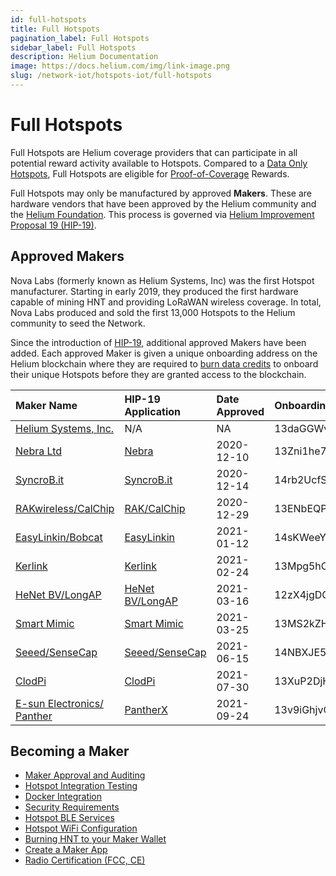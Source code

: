 ```yaml
---
id: full-hotspots
title: Full Hotspots
pagination_label: Full Hotspots
sidebar_label: Full Hotspots
description: Helium Documentation
image: https://docs.helium.com/img/link-image.png
slug: /network-iot/hotspots-iot/full-hotspots
---
```


# Full Hotspots


<LegacyContentBanner />

Full Hotspots are Helium coverage providers that can participate in all potential reward activity
available to Hotspots. Compared to a [Data Only Hotspots](/iot/data-only-hotspots), Full Hotspots
are eligible for [Proof-of-Coverage](/iot/proof-of-coverage) Rewards.

Full Hotspots may only be manufactured by approved **Makers**. These are hardware vendors that have
been approved by the Helium community and the [Helium Foundation](https://helium.foundation). This
process is governed via
[Helium Improvement Proposal 19 (HIP-19)](https://github.com/helium/HIP/blob/master/0019-third-party-manufacturers.md).

## Approved Makers

Nova Labs (formerly known as Helium Systems, Inc) was the first Hotspot manufacturer. Starting in
early 2019, they produced the first hardware capable of mining HNT and providing LoRaWAN wireless
coverage. In total, Nova Labs produced and sold the first 13,000 Hotspots to the Helium community to
seed the Network.

Since the introduction of
[HIP-19](https://github.com/helium/HIP/blob/master/0019-third-party-manufacturers.md), additional
approved Makers have been added. Each approved Maker is given a unique onboarding address on the
Helium blockchain where they are required to [burn data credits](/iot/transaction-fees) to onboard
their unique Hotspots before they are granted access to the blockchain.

| Maker Name                                              | HIP-19 Application                                                                                           | Date Approved | Onboarding Maker Address                            |
| :------------------------------------------------------ | :----------------------------------------------------------------------------------------------------------- | :------------ | :-------------------------------------------------- |
| [Helium Systems, Inc.](https://helium.com)              | N/A                                                                                                          | NA            | 13daGGWvDQyTyHFDCPz8zDSVTWgPNNfJ4oh31Teec4TRWfjMx53 |
| [Nebra Ltd](https://www.nebra.com/)                     | [Nebra](https://github.com/dewi-alliance/hotspot-manufacturers/blob/main/applications/nebra-ltd.md)          | 2020-12-10    | 13Zni1he7KY9pUmkXMhEhTwfUpL9AcEV1m2UbbvFsrU9QPTMgE3 |
| [SyncroB.it](https://syncrob.it/)                       | [SyncroB.it](https://github.com/dewi-alliance/hotspot-manufacturers/blob/main/applications/syncrobit.md)     | 2020-12-14    | 14rb2UcfS9U89QmKswpZpjRCUVCVu1haSyqyGY486EvsYtvdJmR |
| [RAKwireless/CalChip](https://www.calchipconnect.com/) | [RAK/CalChip](https://github.com/dewi-alliance/hotspot-manufacturers/blob/main/applications/rak-wireless.md) | 2020-12-29    | 13ENbEQPAvytjLnqavnbSAzurhGoCSNkGECMx7eHHDAfEaDirdY |
| [EasyLinkin/Bobcat](https://www.bobcatminer.com)        | [EasyLinkin](https://github.com/dewi-alliance/hotspot-manufacturers/blob/main/applications/easylinkin.md)    | 2021-01-12    | 14sKWeeYWQWrBSnLGq79uRQqZyw3Ldi7oBdxbF6a54QboTNBXDL |
| [Kerlink](https://www.kerlink.com)                      | [Kerlink](https://github.com/dewi-alliance/hotspot-manufacturers/tree/main/applications/kerlink)             | 2021-02-24    | 13Mpg5hCNjSxHJvWjaanwJPBuTXu1d4g5pGvGBkqQe3F8mAwXhK |
| [HeNet BV/LongAP](https://www.longap.com)               | [HeNet BV/LongAP](https://github.com/dewi-alliance/hotspot-manufacturers/blob/main/applications/henet.md)    | 2021-03-16    | 12zX4jgDGMbJgRwmCfRNGXBuphkQRqkUTcLzYHTQvd4Qgu8kiL4 |
| [Smart Mimic](https://smartmimic.com)                   | [Smart Mimic](https://github.com/dewi-alliance/hotspot-manufacturers/blob/main/applications/smart-mimic.md)  | 2021-03-25    | 13MS2kZHU4h6wp3tExgoHdDFjBsb9HB9JBvcbK9XmfNyJ7jqzVv |
| [Seeed/SenseCap](https://www.sensecapmx.com/)           | [Seeed/SenseCap](https://github.com/dewi-alliance/hotspot-manufacturers/blob/main/applications/seeed.md)     | 2021-06-15    | 14NBXJE5kAAZTMigY4dcjXSMG4CSqjYwvteQWwQsYhsu2TKN6AF |
| [ClodPi](https://clodpi.io/)                            | [ClodPi](https://github.com/dewi-alliance/hotspot-manufacturers/blob/main/applications/clodpi.md)            | 2021-07-30    | 13XuP2DjHEHVkKguDDZD2ev5AeqMLuJ8UQ44efEcDmVTnBcvc6F |
| [E-sun Electronics/ Panther](https://panther.global/)   | [PantherX](https://github.com/dewi-alliance/hotspot-manufacturers/blob/main/applications/pantherx.md)        | 2021-09-24    | 13v9iGhjvQUtVaZXcFFRCEbL1nPR4R8QJowBgMUcaGM2v1aV6mn |

## Becoming a Maker

- [Maker Approval and Auditing](/hotspot-makers/become-a-maker/maker-approval-auditing)
- [Hotspot Integration Testing](/hotspot-makers/become-a-maker/hotspot-integration-testing)
- [Docker Integration](/hotspot-makers/become-a-maker/docker-integration)
- [Security Requirements](/hotspot-makers/become-a-maker/security-requirements)
- [Hotspot BLE Services](/hotspot-makers/become-a-maker/hotspot-ble-services)
- [Hotspot WiFi Configuration](/hotspot-makers/become-a-maker/hotspot-wifi-configuration)
- [Burning HNT to your Maker Wallet](/hotspot-makers/become-a-maker/burn-hnt-to-maker-wallet)
- [Create a Maker App](/hotspot-makers/become-a-maker/maker-app-requirements)
- [Radio Certification (FCC, CE)](/hotspot-makers/hotspot-audit-process#radio-certifications)
